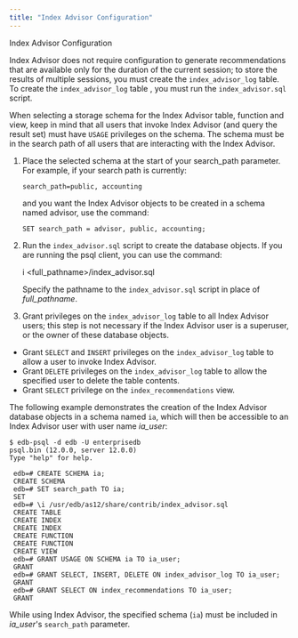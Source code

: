 ```yaml
---
title: "Index Advisor Configuration"
---
```


<div id="index_advisor_configuration" class="registered_link"></div>


<div class="index">

Index Advisor Configuration

</div>

Index Advisor does not require configuration to generate recommendations that are available only for the duration of the current session; to store the results of multiple sessions, you must create the `index_advisor_log` table. To create the `index_advisor_log` table , you must run the `index_advisor.sql` script.

When selecting a storage schema for the Index Advisor table, function and view, keep in mind that all users that invoke Index Advisor (and query the result set) must have `USAGE` privileges on the schema. The schema must be in the search path of all users that are interacting with the Index Advisor.

1.  Place the selected schema at the start of your search_path parameter. For example, if your search path is currently:
    
    `search_path=public, accounting`
    
    and you want the Index Advisor objects to be created in a schema named advisor, use the command:
    
    `SET search_path = advisor, public, accounting;`

2.  Run the `index_advisor.sql` script to create the database objects. If you are running the psql client, you can use the command:
    
    i \<full_pathname\>/index_advisor.sql
    
    Specify the pathname to the `index_advisor.sql` script in place of *full_pathname*.

3.  Grant privileges on the `index_advisor_log` table to all Index Advisor users; this step is not necessary if the Index Advisor user is a superuser, or the owner of these database objects.

<!-- end list -->

  - Grant `SELECT` and `INSERT` privileges on the `index_advisor_log` table to allow a user to invoke Index Advisor.
  - Grant `DELETE` privileges on the `index_advisor_log` table to allow the specified user to delete the table contents.
  - Grant `SELECT` privilege on the `index_recommendations` view.

The following example demonstrates the creation of the Index Advisor database objects in a schema named `ia`, which will then be accessible to an Index Advisor user with user name *ia_user*:

``` text
$ edb-psql -d edb -U enterprisedb
psql.bin (12.0.0, server 12.0.0)
Type "help" for help.

 edb=# CREATE SCHEMA ia;
 CREATE SCHEMA
 edb=# SET search_path TO ia;
 SET
 edb=# \i /usr/edb/as12/share/contrib/index_advisor.sql
 CREATE TABLE
 CREATE INDEX
 CREATE INDEX
 CREATE FUNCTION
 CREATE FUNCTION
 CREATE VIEW
 edb=# GRANT USAGE ON SCHEMA ia TO ia_user;
 GRANT
 edb=# GRANT SELECT, INSERT, DELETE ON index_advisor_log TO ia_user;
 GRANT
 edb=# GRANT SELECT ON index_recommendations TO ia_user;
 GRANT
```

While using Index Advisor, the specified schema (`ia`) must be included in *ia_user*'s `search_path` parameter.
